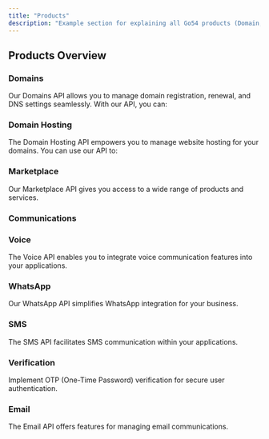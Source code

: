 ```yaml
---
title: "Products"
description: "Example section for explaining all Go54 products (Domain, Hosting, Communication, Marketplace)"
---
```


## Products Overview

### Domains

Our Domains API allows you to manage domain registration, renewal, and DNS settings seamlessly. With our API, you can:

### Domain Hosting

The Domain Hosting API empowers you to manage website hosting for your domains. You can use our API to:

### Marketplace

Our Marketplace API gives you access to a wide range of products and services.

### Communications

### Voice

The Voice API enables you to integrate voice communication features into your applications.

### WhatsApp

Our WhatsApp API simplifies WhatsApp integration for your business.

### SMS

The SMS API facilitates SMS communication within your applications.

### Verification

Implement OTP (One-Time Password) verification for secure user authentication.

### Email

The Email API offers features for managing email communications.
